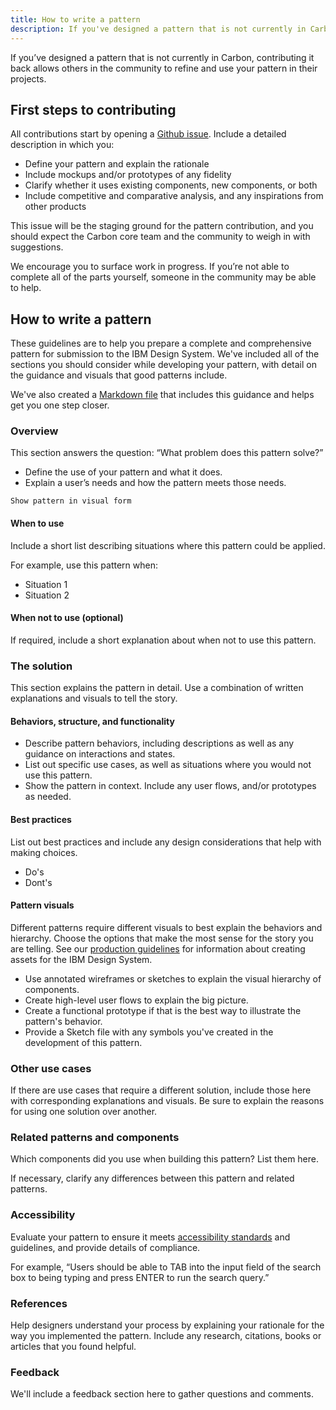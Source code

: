 ```yaml
---
title: How to write a pattern
description: If you've designed a pattern that is not currently in Carbon, contributing it back allows others in the community to refine and use your pattern in their projects.
---
```


<PageDescription>

If you’ve designed a pattern that is not currently in Carbon, contributing it back allows others in the community to refine and use your pattern in their projects.

</PageDescription>

## First steps to contributing

All contributions start by opening a [Github issue](https://github.com/carbon-design-system/carbon-website/issues/new). Include a detailed description in which you:

- Define your pattern and explain the rationale
- Include mockups and/or prototypes of any fidelity
- Clarify whether it uses existing components, new components, or both
- Include competitive and comparative analysis, and any inspirations from other products

This issue will be the staging ground for the pattern contribution, and you should expect the Carbon core team and the community to weigh in with suggestions.

We encourage you to surface work in progress. If you’re not able to complete all of the parts yourself, someone in the community may be able to help.

## How to write a pattern

These guidelines are to help you prepare a complete and comprehensive pattern for submission to the IBM Design System. We've included all of the sections you should consider while developing your pattern, with detail on the guidance and visuals that good patterns include.

We've also created a [Markdown file](https://github.com/carbon-design-system/carbon-website/blob/master/docs/pattern-template.mdx) that includes this guidance and helps get you one step closer.

### Overview

This section answers the question: “What problem does this pattern solve?”

- Define the use of your pattern and what it does.
- Explain a user’s needs and how the pattern meets those needs.

`Show pattern in visual form`

#### When to use

Include a short list describing situations where this pattern could be applied.

For example, use this pattern when:

- Situation 1
- Situation 2

#### When not to use (optional)

If required, include a short explanation about when not to use this pattern.

### The solution

This section explains the pattern in detail. Use a combination of written explanations and visuals to tell the story.

#### Behaviors, structure, and functionality

- Describe pattern behaviors, including descriptions as well as any guidance on interactions and states.
- List out specific use cases, as well as situations where you would not use this pattern.
- Show the pattern in context. Include any user flows, and/or prototypes as needed.

#### Best practices

List out best practices and include any design considerations that help with
making choices.

- Do's
- Dont's

#### Pattern visuals

Different patterns require different visuals to best explain the behaviors and hierarchy. Choose the options that make the most sense for the story you are telling. See our [production guidelines](https://github.com/carbon-design-system/carbon-website/wiki/Production-guidelines) for information about creating assets for the IBM Design System.

- Use annotated wireframes or sketches to explain the visual hierarchy of components.
- Create high-level user flows to explain the big picture.
- Create a functional prototype if that is the best way to illustrate the pattern's behavior.
- Provide a Sketch file with any symbols you've created in the development of this pattern.

### Other use cases

If there are use cases that require a different solution, include those here with corresponding explanations and visuals. Be sure to explain the reasons for using one solution over another.

### Related patterns and components

Which components did you use when building this pattern? List them here.

If necessary, clarify any differences between this pattern and related patterns.

### Accessibility

Evaluate your pattern to ensure it meets [accessibility standards](/guidelines/accessibility/overview) and guidelines, and provide details of compliance.

For example, “Users should be able to TAB into the input field of the search box to being typing and press ENTER to run the search query.”

### References

Help designers understand your process by explaining your rationale for the way you implemented the pattern. Include any research, citations, books or articles that you found helpful.

### Feedback

We'll include a feedback section here to gather questions and comments.
